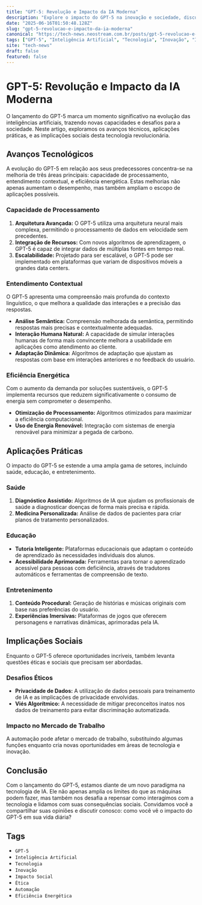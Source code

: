 ```yaml
---
title: "GPT-5: Revolução e Impacto da IA Moderna"
description: "Explore o impacto do GPT-5 na inovação e sociedade, discutindo avanços e desafios da IA no mundo moderno."
date: "2025-06-16T01:50:48.128Z"
slug: "gpt-5-revolucao-e-impacto-da-ia-moderna"
canonical: "https://tech-news.neostream.com.br/posts/gpt-5-revolucao-e-impacto-da-ia-moderna"
tags: ["GPT-5", "Inteligência Artificial", "Tecnologia", "Inovação", "Impacto Social", "Ética", "Automação", "Eficiência Energética"]
site: "tech-news"
draft: false
featured: false
---
```


# GPT-5: Revolução e Impacto da IA Moderna

O lançamento do GPT-5 marca um momento significativo na evolução das inteligências artificiais, trazendo novas capacidades e desafios para a sociedade. Neste artigo, exploramos os avanços técnicos, aplicações práticas, e as implicações sociais desta tecnologia revolucionária.

## Avanços Tecnológicos

A evolução do GPT-5 em relação aos seus predecessores concentra-se na melhoria de três áreas principais: capacidade de processamento, entendimento contextual, e eficiência energética. Estas melhorias não apenas aumentam o desempenho, mas também ampliam o escopo de aplicações possíveis.

### Capacidade de Processamento

1. **Arquitetura Avançada:** O GPT-5 utiliza uma arquitetura neural mais complexa, permitindo o processamento de dados em velocidade sem precedentes.
2. **Integração de Recursos:** Com novos algoritmos de aprendizagem, o GPT-5 é capaz de integrar dados de múltiplas fontes em tempo real.
3. **Escalabilidade:** Projetado para ser escalável, o GPT-5 pode ser implementado em plataformas que variam de dispositivos móveis a grandes data centers.

### Entendimento Contextual

O GPT-5 apresenta uma compreensão mais profunda do contexto linguístico, o que melhora a qualidade das interações e a precisão das respostas.

- **Análise Semântica:** Compreensão melhorada da semântica, permitindo respostas mais precisas e contextualmente adequadas.
- **Interação Humana Natural:** A capacidade de simular interações humanas de forma mais convincente melhora a usabilidade em aplicações como atendimento ao cliente.
- **Adaptação Dinâmica:** Algoritmos de adaptação que ajustam as respostas com base em interações anteriores e no feedback do usuário.

### Eficiência Energética

Com o aumento da demanda por soluções sustentáveis, o GPT-5 implementa recursos que reduzem significativamente o consumo de energia sem comprometer o desempenho.

- **Otimização de Processamento:** Algoritmos otimizados para maximizar a eficiência computacional.
- **Uso de Energia Renovável:** Integração com sistemas de energia renovável para minimizar a pegada de carbono.

## Aplicações Práticas

O impacto do GPT-5 se estende a uma ampla gama de setores, incluindo saúde, educação, e entretenimento.

### Saúde

1. **Diagnóstico Assistido:** Algoritmos de IA que ajudam os profissionais de saúde a diagnosticar doenças de forma mais precisa e rápida.
2. **Medicina Personalizada:** Análise de dados de pacientes para criar planos de tratamento personalizados.

### Educação

- **Tutoria Inteligente:** Plataformas educacionais que adaptam o conteúdo de aprendizado às necessidades individuais dos alunos.
- **Acessibilidade Aprimorada:** Ferramentas para tornar o aprendizado acessível para pessoas com deficiência, através de tradutores automáticos e ferramentas de compreensão de texto.

### Entretenimento

1. **Conteúdo Procedural:** Geração de histórias e músicas originais com base nas preferências do usuário.
2. **Experiências Imersivas:** Plataformas de jogos que oferecem personagens e narrativas dinâmicas, aprimoradas pela IA.

## Implicações Sociais

Enquanto o GPT-5 oferece oportunidades incríveis, também levanta questões éticas e sociais que precisam ser abordadas.

### Desafios Éticos

- **Privacidade de Dados:** A utilização de dados pessoais para treinamento de IA e as implicações de privacidade envolvidas.
- **Viés Algorítmico:** A necessidade de mitigar preconceitos inatos nos dados de treinamento para evitar discriminação automatizada.

### Impacto no Mercado de Trabalho

A automação pode afetar o mercado de trabalho, substituindo algumas funções enquanto cria novas oportunidades em áreas de tecnologia e inovação.

## Conclusão

Com o lançamento do GPT-5, estamos diante de um novo paradigma na tecnologia de IA. Ele não apenas amplia os limites do que as máquinas podem fazer, mas também nos desafia a repensar como interagimos com a tecnologia e lidamos com suas consequências sociais. Convidamos você a compartilhar suas opiniões e discutir conosco: como você vê o impacto do GPT-5 em sua vida diária?

## Tags

- `GPT-5`
- `Inteligência Artificial`
- `Tecnologia`
- `Inovação`
- `Impacto Social`
- `Ética`
- `Automação`
- `Eficiência Energética`

